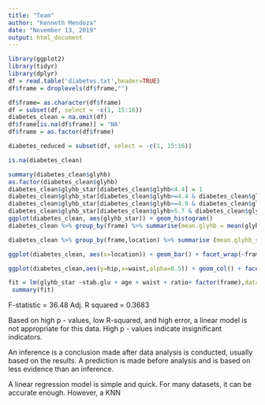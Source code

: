 ---
title: "Team"
author: "Kenneth Mendoza"
date: "November 13, 2019"
output: html_document
---

```{r data}
library(ggplot2)
library(tidyr)
library(dplyr)
df = read.table('diabetes.txt',header=TRUE)
df$frame = droplevels(df$frame,"")

df$frame= as.character(df$frame)
df = subset(df, select = -c(1, 15:16))
diabetes_clean = na.omit(df)
df$frame[is.na(df$frame)] = 'NA'
df$frame = as.factor(df$frame)

diabetes_reduced = subset(df, select = -c(1, 15:16))

is.na(diabetes_clean)
```

```{r plot}
summary(diabetes_clean$glyhb)
as.factor(diabetes_clean$glyhb)
diabetes_clean$glyhb_star[diabetes_clean$glyhb<4.4] = 1
diabetes_clean$glyhb_star[diabetes_clean$glyhb>=4.4 & diabetes_clean$glyhb <4.9 ] = 2
diabetes_clean$glyhb_star[diabetes_clean$glyhb>=4.9 & diabetes_clean$glyhb <5.7 ] = 3
diabetes_clean$glyhb_star[diabetes_clean$glyhb>5.7 & diabetes_clean$glyhb <17 ] = 4
ggplot(diabetes_clean, aes(glyhb_star)) + geom_histogram()
diabetes_clean %>% group_by(frame) %>% summarise(mean.glyhb = mean(glyhb_star))
```

```{r}
diabetes_clean %>% group_by(frame,location) %>% summarise (mean.glyhb_star= mean(glyhb_star))

ggplot(diabetes_clean, aes(x=location)) + geom_bar() + facet_wrap(~frame) + ggtitle("Frame Size and Location")

```
```{r}
ggplot(diabetes_clean,aes(y=hip,x=waist,alpha=0.5)) + geom_col() + facet_wrap(~frame) + ggtitle("Waist to Hip Ratio by Frame Size")

```



```{r}
fit = lm(glyhb_star ~stab.glu + age + waist + ratio+ factor(frame),data=diabetes_clean)
 summary(fit)

```

F-statistic = 36.48
Adj. R squared = 0.3683

Based on high p - values, low R-squared, and high error, a linear model is not appropriate for this data. 
High p - values indicate insignificant indicators.



An inference is a conclusion made after data analysis is conducted, usually based on the results. A prediction is made before analysis and is based on less evidence than an inference.


A linear regression model is simple and quick. For many datasets, it can be accurate enough. However, a KNN 
